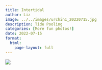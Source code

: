 ```yaml
---
title: Intertidal
author: Liz
image: ../../images/urchin1_20220715.jpg
description: Tide Pooling
categories: [More fun photos!]
date: 2022-07-15
format:
  html:
    page-layout: full
---
```


![](../../images/urchin1_20220715.jpg)